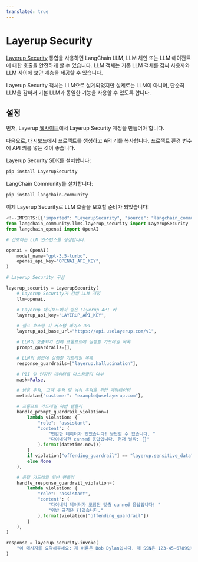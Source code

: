 ```yaml
---
translated: true
---
```


# Layerup Security

[Layerup Security](https://uselayerup.com) 통합을 사용하면 LangChain LLM, LLM 체인 또는 LLM 에이전트에 대한 호출을 안전하게 할 수 있습니다. LLM 객체는 기존 LLM 객체를 감싸 사용자와 LLM 사이에 보안 계층을 제공할 수 있습니다.

Layerup Security 객체는 LLM으로 설계되었지만 실제로는 LLM이 아니며, 단순히 LLM을 감싸서 기본 LLM과 동일한 기능을 사용할 수 있도록 합니다.

## 설정

먼저, Layerup [웹사이트](https://uselayerup.com)에서 Layerup Security 계정을 만들어야 합니다.

다음으로, [대시보드](https://dashboard.uselayerup.com)에서 프로젝트를 생성하고 API 키를 복사합니다. 프로젝트 환경 변수에 API 키를 넣는 것이 좋습니다.

Layerup Security SDK를 설치합니다:

```bash
pip install LayerupSecurity
```

LangChain Community를 설치합니다:

```bash
pip install langchain-community
```

이제 Layerup Security로 LLM 호출을 보호할 준비가 되었습니다!

```python
<!--IMPORTS:[{"imported": "LayerupSecurity", "source": "langchain_community.llms.layerup_security", "docs": "https://api.python.langchain.com/en/latest/llms/langchain_community.llms.layerup_security.LayerupSecurity.html", "title": "Layerup Security"}, {"imported": "OpenAI", "source": "langchain_openai", "docs": "https://api.python.langchain.com/en/latest/llms/langchain_openai.llms.base.OpenAI.html", "title": "Layerup Security"}]-->
from langchain_community.llms.layerup_security import LayerupSecurity
from langchain_openai import OpenAI

# 선호하는 LLM 인스턴스를 생성합니다.

openai = OpenAI(
    model_name="gpt-3.5-turbo",
    openai_api_key="OPENAI_API_KEY",
)

# Layerup Security 구성

layerup_security = LayerupSecurity(
    # Layerup Security가 감쌀 LLM 지정
    llm=openai,

    # Layerup 대시보드에서 받은 Layerup API 키
    layerup_api_key="LAYERUP_API_KEY",

    # 셀프 호스팅 시 커스텀 베이스 URL
    layerup_api_base_url="https://api.uselayerup.com/v1",

    # LLM이 호출되기 전에 프롬프트에 실행할 가드레일 목록
    prompt_guardrails=[],

    # LLM의 응답에 실행할 가드레일 목록
    response_guardrails=["layerup.hallucination"],

    # PII 및 민감한 데이터를 마스킹할지 여부
    mask=False,

    # 남용 추적, 고객 추적 및 범위 추적을 위한 메타데이터
    metadata={"customer": "example@uselayerup.com"},

    # 프롬프트 가드레일 위반 핸들러
    handle_prompt_guardrail_violation=(
        lambda violation: {
            "role": "assistant",
            "content": (
                "민감한 데이터가 있었습니다! 응답할 수 없습니다. "
                "다이내믹한 canned 응답입니다. 현재 날짜: {}"
            ).format(datetime.now())
        }
        if violation["offending_guardrail"] == "layerup.sensitive_data"
        else None
    ),

    # 응답 가드레일 위반 핸들러
    handle_response_guardrail_violation=(
        lambda violation: {
            "role": "assistant",
            "content": (
                "다이내믹 데이터가 포함된 맞춤 canned 응답입니다! "
                "위반 규칙은 {}였습니다."
            ).format(violation["offending_guardrail"])
        }
    ),
)

response = layerup_security.invoke(
    "이 메시지를 요약해주세요: 제 이름은 Bob Dylan입니다. 제 SSN은 123-45-6789입니다."
)
```